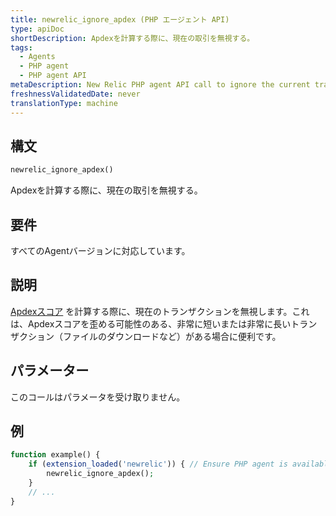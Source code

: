 ```yaml
---
title: newrelic_ignore_apdex (PHP エージェント API)
type: apiDoc
shortDescription: Apdexを計算する際に、現在の取引を無視する。
tags:
  - Agents
  - PHP agent
  - PHP agent API
metaDescription: New Relic PHP agent API call to ignore the current transaction when calculating your app's overall Apdex score.
freshnessValidatedDate: never
translationType: machine
---
```


## 構文

```php
newrelic_ignore_apdex()
```

Apdexを計算する際に、現在の取引を無視する。

## 要件

すべてのAgentバージョンに対応しています。

## 説明

[Apdexスコア](/docs/apm/new-relic-apm/apdex/apdex-measuring-user-satisfaction) を計算する際に、現在のトランザクションを無視します。これは、Apdexスコアを歪める可能性のある、非常に短いまたは非常に長いトランザクション（ファイルのダウンロードなど）がある場合に便利です。

## パラメーター

このコールはパラメータを受け取りません。

## 例

```php
function example() {
    if (extension_loaded('newrelic')) { // Ensure PHP agent is available
        newrelic_ignore_apdex();
    }
    // ...
}
```